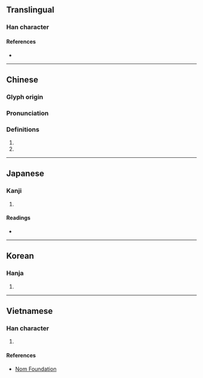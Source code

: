 {{also|榈}}
{{character info/new}}
==Translingual==

===Han character===
{{Han char|rn=75|rad=木|as=15|sn=19|four=47920|canj=DANR|ids=⿰木閭}}

====References====
* {{Han ref|kx=0560.220|dkj=15815|dj=0949.200|hdz=21311.050|uh=6ADA|ud=27354|bh=C371|bd=50033}}

----

==Chinese==
{{zh-forms|s=榈}}

===Glyph origin===
{{Han etym}}

===Pronunciation===
{{zh-pron
|m=櫚
|c=leoi4,leoi3,leoi5
|mc=y
|oc=y
|ma=
|cat=n
}}

===Definitions===
{{zh-hanzi}}

# {{zh-used in|棕櫚||栟櫚}}
# {{zh-used in|花櫚}}

----

==Japanese==

===Kanji===
{{ja-kanji|grade=|rs=木15}}

# {{defn|lang=ja|sort=木15}}

====Readings====
* {{ja-readings
|goon=ろ
|kanon=りょ
|kun=[[かりん]] (karin)}}

----

==Korean==

===Hanja===
{{ko-hanja|hangeul=[[려]]>[[여]]|eumhun=|rv=ryeo>yeo|mr=ryŏ>yŏ|y=lye>ye}}

# {{defn|lang=ko|sort=木15}}

----

==Vietnamese==

===Han character===
{{vi-readings|rs=木15|hanviet=lư}}

# {{defn|lang=vi|sort=木15}}

====References====
* [http://nomfoundation.org/common/nom_details.php?codepoint=6ada Nom Foundation]